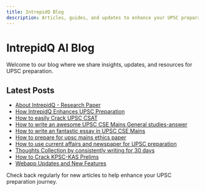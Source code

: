 ```yaml
---
title: IntrepidQ Blog
description: Articles, guides, and updates to enhance your UPSC preparation journey
---
```


# IntrepidQ AI Blog

Welcome to our blog where we share insights, updates, and resources for UPSC preparation.

## Latest Posts

- [About IntrepidQ - Research Paper](/blogs/about-intrepidq)
- [How IntrepidQ Enhances UPSC Preparation](/blogs/how-intrepidq-enhances-upsc-preparation)
- [How to easily Crack UPSC CSAT](/blogs/how-to-easily-crack-upsc-csat)
- [How to write an awesome UPSC CSE Mains General studies-answer](/blogs/how-to-write-an-awesome-upsc-cse-mains-general-studies-answer)
- [How to write an fantastic essay in UPSC CSE Mains](/blogs/how-to-write-a-fantastic-essay-in-upsc-cse-mains)
- [How to prepare for upsc mains ethics paper](/blogs/how-to-actually-prepare-for-upsc-ethics-paper)
- [How to use current affairs and newspaper for UPSC preparation](/blogs/how-to-prepare-currentaffairs-for-upsc)
- [Thoughts Collection by consistently writing for 30 days](/blogs/thought-blog)
- [How to Crack KPSC-KAS Prelims](/blogs/how-to-crack-kpsc-kas-prelims)
- [Webapp Updates and New Features](/blogs/webapp-updates-and-new-features)

Check back regularly for new articles to help enhance your UPSC preparation journey.